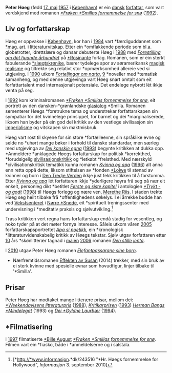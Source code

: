 '''Peter Høeg''' (fødd [[17. mai]] [[1957]] i [[København]]) er ein [[Danmark|dansk]] [[forfattar]], som vart verdskjend med romanen ''[[*Frøken *Smillas fornemmelse for snø]]'' ([[1992]]).

== Liv og forfattarskap ==
Høeg er oppvakse i [[København]], kor han i [[1984]] vart *færdiguddannet som [[*mag. art.]] i [[litteraturvitskap]]. Etter ein *omflakkende periode som bl.a. globetrotter, idrettslære og dansar debuterte Høeg i [[1988]] med ''[[Forestilling om det tjuande århundret]]'' på [[*Rosinante]] forlag. Romanen, som er ein sterkt fabulerande [[*slægtskrønike]], bærer tydelege spor av søramerikansk [[magisk realisme]] og tiltrekte seg relativt stor *opmærksomhed allereie ved si utgjeving. I [[1990]] utkom ''[[Forteljingar om natta]]'', [[9]] *noveller med *tematisk samanheng, og med denne utgjevinga vart Høeg snart omtalt som eit forfattartalent med internasjonalt potensiale. Det endelege nybrott lét ikkje venta på seg.

I [[1992]] kom kriminalromanen ''[[*Frøken *Smillas fornemmelse for snø]]'', eit portrett av den dansken-*grønlandske [[glasiolog]] *Smilla. Romanen sementerer Høegs *foretrukne tema og understrekar forfattarskapen sin sympatiar for det kvinnelege prinsippet, for barnet og dei *marginaliserede, liksom han byder på ein god del kritikk av den vestlege sivilisasjon sin [[imperialisme]] og vitskapen sin maktmisbruk.

Høeg vart rost til skyene for sin store *fortælleevne, sin språklike evne og selde no *uhørt mange bøker i forhold til danske standardar, men særleg med utgjevinga av ''[[Dei kanskje egna]]'' ([[1993]]) begynte kritikken at dukka opp. *Anmeldere *anklagede Høegs forfattarskap for politisk *korrekthed, *forudsigelig [[sivilisasjonskritikk]] og *letkøbt *frelsthed. Med nærskyld *civilisationskritisk tematikk kunna romanen ''[[Kvinna og apa]]'' ([[1996]]) alt anna enn retta oppå dette, liksom stiftelsen av *fonden [[*Lolwe]] til stønad av kvinner og born i [[Den Tredje Verden]] ikkje just fekk kritikken til å forstumma. Etter ''[[Kvinna og apa]]'' lét forfattaren ikkje *yderligere høyra frå seg på nær eit enkelt, personleg dikt *betitlet ''[[Første og siste kapitel]]'' i antologien ''[[*Trykt - og godt]]'' ([[1998]]) til Høegs forlegg og nære ven, [[Merethe Riis]]. I staden trekte Høeg seg heilt tilbake frå *offentlighedens søkelys. I ei årrekke budde han ved [[Vekstsenteret]] i [[Nørre *Snede]], eit *spirituelt treningssenter med undervisning i *meditativ praksis og sjølvutvikling.<ref>[*http://*www.informasjon.*dk/243516 "*Hr. Høegs fornemmelse for Hollywood", ''Informasjon'' 3. september 2010]</ref>

Trass kritikken vert regna hans forfattarskap endå stadig for vesentleg, og noko tyder på at det møter fornya interesse. Såleis utkom våren [[2005]] forfattarskapsportrettet ''[[Apa si poetikk]]'', ein *kronologisk *litteraturvidenskabelig kritikk av Høegs tekstar. Sjølv utgav forfattaren etter [[10]] års *skønlitterær tagnad i [[maien]] [[2006]] romanen ''[[Den stille jenta]]''.

I [[2010]] utgav Peter Høeg romanen ''[[Elefantpassarane sine born]]''.

*Nærfremtidsromanen [[Effekten av Susan]] (2014) trekker, med sin bruk av ei sterk kvinne med spesielle evnar som hovudfigur, linjer tilbake til '*Smilla'.

== Prisar ==
Peter Høeg har modtaket mange litterære prisar, mellom dei: ''[[*Weekendavisens litteraturpris]]'' ([[1988]]), 
''[[Kritikarprisen]]'' ([[1993]]) ''[[Herman Bangs *Mindelegat]]'' (1993) og ''[[Dei *Gyldne Laurbær]]'' ([[1994]]).

== *Filmatisering ==
I [[1997]] filmatiserte [[*Bille August]] ''[[*Frøken *Smillas fornemmelse for snø]]''. Filmen vart ein *fiasko, både i *anmeldelserne og i salstala.
